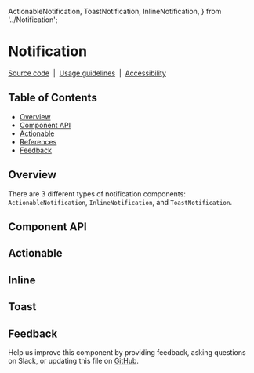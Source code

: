   ActionableNotification,
  ToastNotification,
  InlineNotification,
} from '../Notification';

# Notification

[Source code](https://github.com/carbon-design-system/carbon/tree/main/packages/react/src/components/Notification)
&nbsp;|&nbsp;
[Usage guidelines](https://www.carbondesignsystem.com/components/notification/usage)
&nbsp;|&nbsp;
[Accessibility](https://www.carbondesignsystem.com/components/notification/accessibility)

## Table of Contents

- [Overview](#overview)
- [Component API](#component-api)
- [Actionable](#actionable)
- [References](#references)
- [Feedback](#feedback)

## Overview

There are 3 different types of notification components:
`ActionableNotification`, `InlineNotification`, and `ToastNotification`.

## Component API

<Props />

## Actionable

<Preview>
  <Story id="components-notifications--actionable" />
</Preview>

## Inline

<Preview>
  <Story id="components-notifications--inline" />
</Preview>

## Toast

<Preview>
  <Story id="components-notifications--toast" />
</Preview>

## Feedback

Help us improve this component by providing feedback, asking questions on Slack,
or updating this file on
[GitHub](https://github.com/carbon-design-system/carbon/edit/main/packages/react/src/components/Notification/Notification.mdx).
